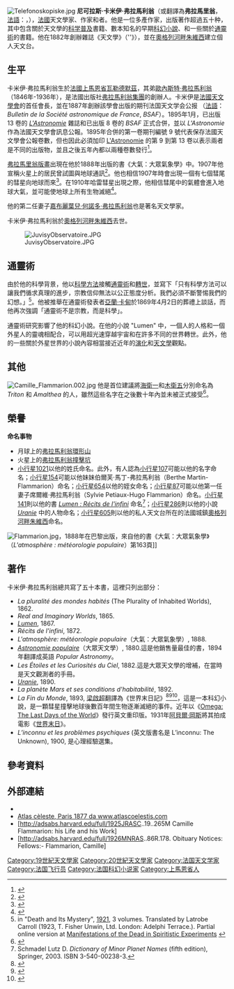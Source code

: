 {{Infobox Person 
| name =卡米伊·弗拉馬利翁<br>Camille Flammarion 
| image =Camille_Flammarion.003.jpg 
| image_size = 
| caption = 
| birth_name =Nicolas Camille Flammarion 
| birth_date = {{Birth date|1842|2|26}} 
| birth_place ={{FRA}}[[上馬恩省|上馬恩省]][[瓦德默斯_(上马恩省)|瓦勒德默茲]] 
| death_date = {{Death date and age|1925|6|3|1842|2|26}} 
| death_place ={{FRA}}[[埃松省|埃松省]][[奥尔日河畔于维西|奧格列河畔朱維西]] 
| death_cause = 
| resting_place = 
| resting_place_coordinates = 
| residence = 
| nationality = {{FRA}}
| other_names = 
| known_for = 
| education = 
| employer = 
| occupation = 
| title = 
| salary = 
| networth = 
| height = 
| weight = 
| term = 
| predecessor = 
| successor = 
| party = 
| boards = 
| religion = 
| spouse = 
| partner = 
| children = 
| parents = 
| relatives = 弟[[歐內斯特·弗拉馬利翁|歐內斯特·弗拉馬利翁]]（1846年-1936年）
| signature = 
| website = 
| footnotes = 
}}
[[File:Telefonoskopiske.jpg|thumb]]
'''尼可拉斯·卡米伊·弗拉馬利翁'''（或翻譯為'''弗拉馬里翁'''，[[法語|法語]]：'''{{lang|fr|Nicolas Camille Flammarion}}'''，{{bd|1842年|2月26日|1925年|6月3日|catIdx=F}}），[[法國|法國]]天文學家、作家和{{link-en|灵性主义|Spiritualism}}者。他是一位多產作家，出版著作超過五十种，其中包含關於天文學的[[科学普及|科学普及]]書籍、數本知名的早期[[科幻小說|科幻小說]]、和一些關於[[通靈術|通靈術]]的書籍。他在1882年創辦雜誌《天文學》（''{{lang-fr|L'Astronomie''}}》），並在[[奧格列河畔朱維西|奧格列河畔朱維西]]建立個人天文台。

==生平==
卡米伊·弗拉馬利翁生於[[法國|法國]][[上馬恩省|上馬恩省]][[瓦勒德默茲|瓦勒德默茲]]，其弟[[歐內斯特·弗拉馬利翁|歐內斯特·弗拉馬利翁]]（1846年-1936年），是法國出版社[[弗拉馬利翁集團|弗拉馬利翁集團]]的創辦人。卡米伊是[[法國天文學會|法國天文學會]]的首任會長，並在1887年創辦該學會出版的期刊法国天文学会公报 （[[法語|法語]]：''Bulletin de la Société astronomique de France'', ''BSAF''）。1895年1月，已出版 13 卷的 ''[[L'Astronomie|L'Astronomie]]'' 雜誌和已出版 8 卷的 ''BSAF'' 正式合併，並以 ''L'Astronomie'' 作為法國天文學會訊息公報。1895年合併的第一卷期刊編號 9 號代表保存法國天文學會公報卷數，但也因此必須加印 [[L'Astronomie|L'Astronomie]] 的第 9 到第 13 卷以表示兩者是不同的出版物，並且之後五年內都以兩種卷數發行<ref>{{Cite web |url=http://mintaka.sdsu.edu/GF/bibliog/library/astronomie.html |title=Which l'Astronomie?<!-- Bot generated title --> |access-date=2011-10-21 |archive-url=https://web.archive.org/web/20080513041508/http://mintaka.sdsu.edu/GF/bibliog/library/astronomie.html |archive-date=2008-05-13 |dead-url=yes }}</ref>。

[[弗拉馬里翁版畫|弗拉馬里翁版畫]]出現在他於1888年出版的書《大氣：大眾氣象學》中。1907年他宣稱火星上的居民曾試圖與地球通訊<ref>{{cite news |first= |last= |authorlink= |coauthors= |title=Martians Probably Superior to Us; Camille Flammarion Thinks Dwellers on Mars Tried to Communicate with the Earth Ages Ago |url=http://query.nytimes.com/gst/abstract.html?res=9E03E5D8103EE033A25753C1A9679D946697D6CF |quote=[[帕西瓦尔·罗威尔|Prof. Lowell]]'s theory that intelligent beings with constructive talents of a high order exist on the planet Mars has a warm supporter in M. Camille Flammarion, the well-known French astronomer, who was seen in his observatory at Juvisy, near Paris, by a [[New_York_Times|New York Times]] correspondent. M. Flammarion had just returned from abroad, and was in the act of reading a letter from [[帕西瓦尔·罗威尔|Prof. Lowell]]. |work=[[紐約時報|New York Times]] |date=November 10, 1907 |accessdate=2009-11-14 |archive-date=2016-06-01 |archive-url=https://web.archive.org/web/20160601030101/http://query.nytimes.com/gst/abstract.html?res=9E03E5D8103EE033A25753C1A9679D946697D6CF |dead-url=no }}</ref>。他也相信1907年時會出現一個有七個彗尾的彗星向地球而來<ref>{{cite news |first= |last= |authorlink= |coauthors= |title=Flammarion's Seven Tailed Comet |url=http://paperspast.natlib.govt.nz/cgi-bin/paperspast?a=d&d=NEM19070730.2.39 |quote= |work=[[納爾遜郵報|Nelson Evening Mail]] |date=30 July 1907 |accessdate=2009-11-15 |archive-date=2020-12-02 |archive-url=https://web.archive.org/web/20201202005752/https://paperspast.natlib.govt.nz/cgi-bin/paperspast?a=d&d=NEM19070730.2.39 |dead-url=no }}</ref>。在1910年哈雷彗星出現之際，他相信彗尾中的氣體會進入地球大氣，並可能使地球上所有生物滅絕<ref>{{cite news |first= |last= |authorlink= |coauthors= |title=Ten Notable Apocalypses That (Obviously) Didn’t Happen |url=http://www.smithsonianmag.com/history-archaeology/Ten-Notable-Apocalypses-That-Obviously-Didnt-Happen.html |quote=The New York Times reported that the noted French astronomer, Camille Flammarion believed the gas “would impregnate that atmosphere and possibly snuff out all life on the planet.” |work=[[史密森尼雜誌|Smithsonian magazine]] |date=November 12, 2009 |accessdate=2009-11-14 |archive-date=2017-08-06 |archive-url=https://archive.is/20170806105801/http://www.smithsonianmag.com/history/ten-notable-apocalypses-that-obviously-didnt-happen-9126331/ |dead-url=no }}</ref>。

他的第二任妻子[[嘉布麗葉兒·何諾多·弗拉馬利翁|嘉布麗葉兒·何諾多·弗拉馬利翁]]也是著名天文學家。

卡米伊·弗拉馬利翁於[[奧格列河畔朱維西|奧格列河畔朱維西]]去世。

[[File:JuvisyObservatoire.JPG|thumb]]

==通靈術==
由於他的科學背景，他以[[科學方法|科學方法]]接觸[[通靈術|通靈術]]和[[轉世|轉世]]，並寫下「只有科學方法可以讓我們循求真理的進步，宗教信仰無法以公正態度分析。我們必須不斷警惕我們的幻想。」<ref name="aks">in "Death and Its Mystery",  [[1921_in_literature|1921]], 3 volumes. Translated by Latrobe Carroll (1923, T. Fisher Unwin, Ltd. London: Adelphi Terrace.). Partial online version at [http://www.survivalafterdeath.org.uk/articles/flammarion/manifestations.htm Manifestations of the Dead in Spiritistic Experiments] {{Wayback|url=http://www.survivalafterdeath.org.uk/articles/flammarion/manifestations.htm |date=20090706000819 }}</ref>。他被推舉在通靈術發表者[[亞蘭·卡甸|亞蘭·卡甸]]於1869年4月2日的葬禮上談話，而他再次強調「通靈術不是宗教，而是科學」。

通靈術研究影響了他的科幻小說。在他的小說 "Lumen" 中，一個人的人格和一個外星人的靈魂相配合，可以用超光速穿越宇宙和在許多不同的世界轉世。此外，他的一些關於外星世界的小說內容相當接近近年的[[演化|演化]]和[[天文學|天文學]]觀點。

==其他==
[[File:Camille_Flammarion.002.jpg|thumb]]
他是首位建議將[[海衛一|海衛一]]和[[木衛五|木衛五]]分別命名為 ''Triton'' 和 ''Amalthea'' 的人，雖然這些名字在之後數十年內並未被正式接受<ref>{{Cite web |url=http://www.mlahanas.de/Physics/Bios/CamilleFlammarion.html |title=Camille Flammarion<!-- Bot generated title --> |access-date=2011-10-21 |archive-url=https://web.archive.org/web/20140423165454/http://www.mlahanas.de/Physics/Bios/CamilleFlammarion.html |archive-date=2014-04-23 |dead-url=yes }}</ref>。

==榮譽==
'''命名事物'''
* 月球上的[[弗拉馬利翁環形山|弗拉馬利翁環形山]]
* 火星上的[[弗拉馬利翁撞擊坑|弗拉馬利翁撞擊坑]]
* [[小行星1021|小行星1021]]以他的姓氏命名。此外，有人認為[[驶神星|小行星107]]可能以他的名字命名；[[司纺星|小行星154]]可能以他妹妹伯爾芙·馬丁-弗拉馬利翁（Berthe Martin-Flammarion）命名；[[小行星654|小行星654]]以他的姪女命名；[[林神星|小行星87]]可能以他第一任妻子席爾維·弗拉馬利翁（Sylvie Petiaux-Hugo Flammarion）命名。[[流明星|小行星141]]則以他的書 ''[[Lumen_:_Récits_de_l'infini|Lumen : Récits de l'infini]]'' 命名<ref> Schmadel Lutz D.  ''Dictionary of Minor Planet Names'' (fifth edition), Springer, 2003. ISBN 3-540-00238-3.</ref>；[[小行星286|小行星286]]則以他的小說 ''[[Uranie|Uranie]]'' 中的人物命名；[[小行星605|小行星605]]則以他的私人天文台所在的法國城鎮[[奧格列河畔朱維西|奧格列河畔朱維西]]命名。

[[Image:Flammarion.jpg|thumb]]，1888年在巴黎出版，來自他的書《大氣：大眾氣象學》（''L'atmosphère : météorologie populaire''）第163頁]]

==著作==
卡米伊·弗拉馬利翁總共寫了五十本書，這裡只列出部分：
* ''La pluralité des mondes habités'' (The Plurality of Inhabited Worlds), 1862.
* ''Real and Imaginary Worlds'', 1865.
* [https://web.archive.org/web/20061012064153/http://books.eserver.org/fiction/lumen/ ''Lumen''], 1867.
* ''Récits de l'infini'', 1872.
* ''L'atmosphère: météorologie populaire''（大氣：大眾氣象學）, 1888.
* ''[[大众天文学|Astronomie populaire]]''（大眾天文學）, 1880.這是他銷售量最佳的書，1894年翻譯成英語 ''Popular Astronomy''。
* ''Les Étoiles et les Curiosités du Ciel'', 1882.這是大眾天文學的增補，在當時是天文觀測者的手冊。
* [https://web.archive.org/web/20050311063023/http://eserver.org/fiction/uranie/ ''Uranie''], 1890.
* ''La planète Mars et ses conditions d'habitabilité'', 1892.
* ''La Fin du Monde'', 1893, [[梁啟超|梁啟超]]翻譯為《世界末日記》<ref>{{Cite web|title=晚清科幻小說研究 (1904-1911)：論文摘要|url=http://www.thinkerstar.com.tw/sci-fi/ching/abstract.html|accessdate=2020-08-18|work=www.thinkerstar.com.tw|archive-date=2004-12-24|archive-url=https://web.archive.org/web/20041224005529/http://www.thinkerstar.com.tw/sci-fi/ching/abstract.html|dead-url=no}}</ref><ref>{{Cite web|title=清末科学小说与世纪末思潮——以两篇《世界末日记》为例--《社会科学》2009年02期|url=http://www.cnki.com.cn/Article/CJFDTotal-SHKX200902021.htm|accessdate=2020-08-18|work=www.cnki.com.cn|archive-date=2020-09-18|archive-url=https://web.archive.org/web/20200918070120/http://www.cnki.com.cn/Article/CJFDTotal-SHKX200902021.htm|dead-url=no}}</ref><ref>{{Cite web|title=飛翔吧！大清帝國－近代中國的幻想科學|url=https://www.iarticlesnet.com/article/info/飛翔吧！大清帝國－近代中國的幻想科學/51435|accessdate=2020-08-18|work=資訊書籤|language=zh-TW|archive-date=2020-09-15|archive-url=https://web.archive.org/web/20200915075113/https://www.iarticlesnet.com/article/info/%E9%A3%9B%E7%BF%94%E5%90%A7%EF%BC%81%E5%A4%A7%E6%B8%85%E5%B8%9D%E5%9C%8B%EF%BC%8D%E8%BF%91%E4%BB%A3%E4%B8%AD%E5%9C%8B%E7%9A%84%E5%B9%BB%E6%83%B3%E7%A7%91%E5%AD%B8/51435|dead-url=no}}</ref>，這是一本科幻小說，是一顆彗星撞擊地球後數百年間生物逐漸滅絕的事件。近年以《[[Omega:_The_Last_Days_of_the_World|Omega: The Last Days of the World]]》發行英文重印版。1931年[[阿貝爾·岡斯|阿貝爾·岡斯]]將其拍成電影《[[世界末日_(1931年電影)|世界末日]]》。
* ''L’inconnu et les problèmes psychiques'' (英文版書名是 L’inconnu: The Unknown), 1900, 是心理經驗選集。



==參考資料==
{{reflist}}

==外部連結==
{{commons category|Camille Flammarion}}
{{wikisource author|Camille Flammarion}}
*{{gutenberg author}}
*[http://www.atlascoelestis.com/20.htm  Atlas cèleste, Paris 1877 da www.atlascoelestis.com] {{Wayback|url=http://www.atlascoelestis.com/20.htm |date=20200727073152 }}
*[http://adsabs.harvard.edu/full/1925JRASC..19..265M Camille Flammarion: his Life and his Work]
*[http://adsabs.harvard.edu/full/1926MNRAS..86R.178. Obituary Notices: Fellows:- Flammarion, Camille]

{{Authority control}}
{{DEFAULTSORT:Flammarion, Camille}}
[[Category:19世紀天文學家|Category:19世紀天文學家]]
[[Category:20世紀天文學家|Category:20世紀天文學家]]
[[Category:法国天文学家|Category:法国天文学家]]
[[Category:法国飞行员|Category:法国飞行员]]
[[Category:法国科幻小说家|Category:法国科幻小说家]]
[[Category:上馬恩省人|Category:上馬恩省人]]
